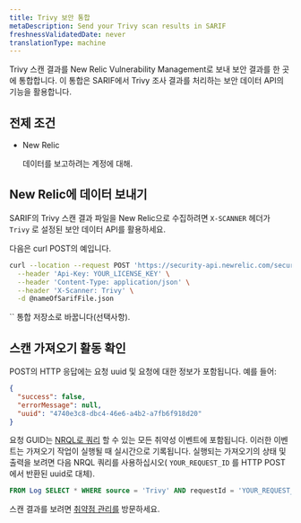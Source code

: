 ```yaml
---
title: Trivy 보안 통합
metaDescription: Send your Trivy scan results in SARIF
freshnessValidatedDate: never
translationType: machine
---
```


Trivy 스캔 결과를 New Relic Vulnerability Management로 보내 보안 결과를 한 곳에 통합합니다. 이 통합은 SARIF에서 Trivy 조사 결과를 처리하는 보안 데이터 API의 기능을 활용합니다.

## 전제 조건

* New Relic

  <InlinePopover type="licenseKey"/>

  데이터를 보고하려는 계정에 대해.

## New Relic에 데이터 보내기

SARIF의 Trivy 스캔 결과 파일을 New Relic으로 수집하려면 `X-SCANNER` 헤더가 `Trivy` 로 설정된 보안 데이터 API를 활용하세요.

다음은 curl POST의 예입니다.

```bash
curl --location --request POST 'https://security-api.newrelic.com/security/v1?repository=<https://github.com/MY_GITHUB_USER/MY_TRIVY_REPO>' \
  --header 'Api-Key: YOUR_LICENSE_KEY' \
  --header 'Content-Type: application/json' \
  --header 'X-Scanner: Trivy' \
  -d @nameOfSarifFile.json
```

<Callout variant="tip">
  `<RepositoryUrl>` 통합 저장소로 바꿉니다(선택사항).
</Callout>

## 스캔 가져오기 활동 확인

POST의 HTTP 응답에는 요청 uuid 및 요청에 대한 정보가 포함됩니다. 예를 들어:

```json
{
  "success": false,
  "errorMessage": null,
  "uuid": "4740e3c8-dbc4-46e6-a4b2-a7fb6f918d20"
}
```

요청 GUID는 [NRQL로 쿼리](/docs/query-your-data/nrql-new-relic-query-language/get-started/introduction-nrql-new-relics-query-language/) 할 수 있는 모든 취약성 이벤트에 포함됩니다. 이러한 이벤트는 가져오기 작업이 실행될 때 실시간으로 기록됩니다. 실행되는 가져오기의 상태 및 출력을 보려면 다음 NRQL 쿼리를 사용하십시오( `YOUR_REQUEST_ID` 를 HTTP POST에서 반환된 uuid로 대체).

```sql
FROM Log SELECT * WHERE source = 'Trivy' AND requestId = 'YOUR_REQUEST_ID'
```

스캔 결과를 보려면 [취약점 관리를](/docs/vulnerability-management/overview/) 방문하세요.